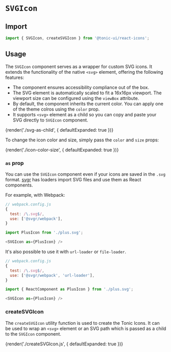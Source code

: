 # `SVGIcon`

## Import

```js
import { SVGIcon, createSVGIcon } from '@tonic-ui/react-icons';
```

## Usage

The `SVGIcon` component serves as a wrapper for custom SVG icons. It extends the functionality of the native `<svg>` element, offering the following features:
* The component ensures accessibility compliance out of the box.
* The SVG element is automatically scaled to fit a 16x16px viewport. The viewport size can be configured using the `viewBox` attribute.
* By default, the component inherits the current color. You can apply one of the theme colros using the `color` prop.
* It supports `<svg>` element as a child so you can copy and paste your SVG directly to `SVGIcon` component.

{render('./svg-as-child', { defaultExpanded: true })}

To change the icon color and size, simply pass the `color` and `size` props:

{render('./icon-color-size', { defaultExpanded: true })}

### `as` prop

You can use the `SVGIcon` component even if your icons are saved in the `.svg` format. [svgr](https://github.com/gregberge/svgr) has loaders import SVG files and use them as React components.

For example, with Webpack:

```js
// webpack.config.js
{
  test: /\.svg$/,
  use: ['@svgr/webpack'],
}
```

```js
import PlusIcon from './plus.svg';

<SVGIcon as={PlusIcon} />
```

It's also possible to use it with `url-loader` or `file-loader`.

```js
// webpack.config.js
{
  test: /\.svg$/,
  use: ['@svgr/webpack', 'url-loader'],
}
```

```js
import { ReactComponent as PlusIcon } from './plus.svg';

<SVGIcon as={PlusIcon} />
```

### createSVGIcon

The `createSVGIcon` utility function is used to create the Tonic Icons. It can be used to wrap an `<svg>` element or an SVG path which is passed as a child to the `SVGIcon` component.

{render('./createSVGIcon.js', { defaultExpanded: true })}

